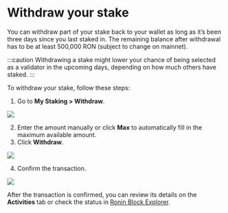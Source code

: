 
# Withdraw your stake
You can withdraw part of your stake back to your wallet as long as it’s been three days since you last staked in. The remaining balance after withdrawal has to be at least 500,000 RON (subject to change on mainnet).

:::caution
Withdrawing a stake might lower your chance of being selected as a validator in the upcoming days, depending on how much others have staked.
:::

To withdraw your stake, follow these steps:
1. Go to **My Staking > Withdraw**.

<img src={withdrawStakeStepOne} width={480} />

2. Enter the amount manually or click **Max** to automatically fill in the maximum available amount.
3. Click **Withdraw**.

<img src={withdrawStakeStepTwo} width={416} />

4. Confirm the transaction.

<img src={confirmTransaction} width={375} />

After the transaction is confirmed, you can review its details on the **Activities** tab or check the status in [Ronin Block Explorer](https://saigon-explorer.roninchain.com/).
